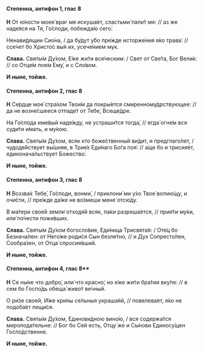 #### Степенна, антифон 1, глас 8

**Н** От ю́ности моея́ враг мя искуша́ет, сластьми́ пали́т мя: // аз же наде́яся на Тя, Го́споди, побежда́ю сего́.

Ненави́дящии Сио́на, / да бу́дут у́бо пре́жде исторже́ния я́ко трава́: // ссе́чет бо Христо́с вы́я их, усече́нием мук.

**Слава.** Святы́м Ду́хом, Е́же жи́ти вся́ческим: / Свет от Све́та, Бог Вели́к: // со Отце́м пое́м Ему́, и с Сло́вом.

**И ныне, тойже.**

#### Степенна, антифон 2, глас 8

**Н** Се́рдце мое́ стра́хом Твои́м да покры́ется смиренному́дрствующее: // да не возне́сшееся отпаде́т от Тебе́, Всеще́дре.

На Го́спода име́вый наде́жду, не устраши́тся тогда́, // егда́ огне́м вся суди́ти и́мать, и му́кою.

**Слава.** Святы́м Ду́хом, всяк кто боже́ственный ви́дит, и предглаго́лет, / чудоде́йствует вы́шняя, в Трие́х Еди́наго Бо́га поя́: // а́ще бо и трисия́ет, единонача́льствует Божество́.

**И ныне, тойже.**

#### Степенна, антифон 3, глас 8

**Н** Воззва́х Тебе́, Го́споди, вонми́, / приклони́ ми у́хо Твое́ вопию́щу, и очи́сти, // пре́жде да́же не во́змеши мене́ отсю́ду.

В ма́тери свое́й земли́ отходя́й всяк, па́ки разреша́ется, // прия́ти му́ки, или́ по́чести пожи́вших.

**Слава.** Святы́м Ду́хом богосло́вие, Еди́ница Трисвята́я: / Оте́ц бо Безнача́лен: от Него́же роди́ся Сын безле́тно, // и Дух Сопресто́лен, Сообра́зен, от Отца́ спросия́вший.

**И ныне, тойже.**

#### Степенна, антифон 4, глас 8**

**Н** Се ны́не что добро́, или́ что красно́; но е́же жи́ти бра́тии вку́пе: // в сем бо Госпо́дь обеща́ живо́т ве́чный.

О ри́зе свое́й, И́же кри́ны се́льныя украша́яй, // повелева́ет, я́ко не подоба́ет пещи́ся.

**Слава.** Святы́м Ду́хом, Единови́дною вино́ю, / вся содержа́тся миропода́тельне: // Бог бо Сей есть, Отцу́ же и Сы́нови Единосу́щен Госпо́дственне.

**И ныне, тойже.**
